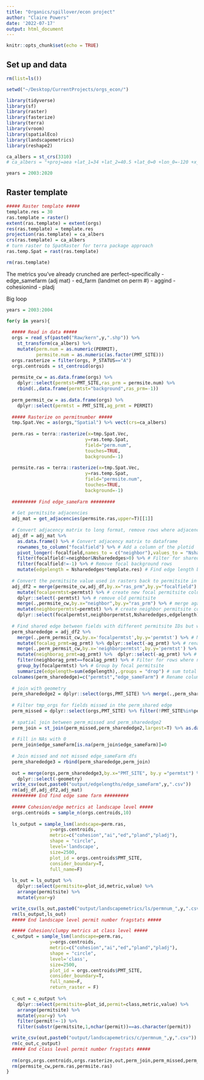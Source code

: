 ```yaml
---
title: "Organics/spillover/econ project"
author: "Claire Powers"
date: '2022-07-17'
output: html_document
---
```


```r
knitr::opts_chunk$set(echo = TRUE)
```

## Set up and data
```r
rm(list=ls())

setwd("~/Desktop/CurrentProjects/orgs_econ/")

library(tidyverse)
library(sf) 
library(raster)
library(fasterize)
library(terra)
library(vroom)
library(spatialEco)
library(landscapemetrics)
library(reshape2)

ca_albers = st_crs(3310)
# ca_albers = "+proj=aea +lat_1=34 +lat_2=40.5 +lat_0=0 +lon_0=-120 +x_0=0 +y_0=-4000000 +ellps=GRS80 +datum=NAD83 +units=m +no_defs"

years = 2003:2020
```

## Raster template
```r

##### Raster template #####
template.res = 30
ras.template = raster()
extent(ras.template) = extent(orgs)
res(ras.template) = template.res
projection(ras.template) = ca_albers
crs(ras.template) = ca_albers
# turn raster to SpatRaster for terra package approach
ras.temp.Spat = rast(ras.template)

rm(ras.template)
```


The metrics you've already crunched are perfect--specifically 
- edge_samefarm (adj mat)
- ed_farm (landmet on perm #)
- aggind
- cohesionind
- pladj

Big loop
```r

years = 2003:2004

for(y in years){
  
  ##### Read in data #####
  orgs = read_sf(paste0("Raw/kern",y,".shp")) %>% 
    st_transform(ca_albers) %>% 
    mutate(perm.num = as.numeric(PERMIT),
           permsite.num = as.numeric(as.factor(PMT_SITE)))
  orgs.rasterize = filter(orgs, P_STATUS=="A")
  orgs.centroids = st_centroid(orgs)
  
  permsite_cw = as.data.frame(orgs) %>% 
    dplyr::select(permtst=PMT_SITE,ras_prm = permsite.num) %>% 
    rbind(.,data.frame(permtst="background",ras_prm=-1))
  
  perm_permsit_cw = as.data.frame(orgs) %>% 
    dplyr::select(permtst = PMT_SITE,ag_prmt = PERMIT)
  
  ##### Rasterize on permitnumber #####
  tmp.Spat.Vec = as(orgs,"Spatial") %>% vect(crs=ca_albers)
  
  perm.ras = terra::rasterize(x=tmp.Spat.Vec,
                             y=ras.temp.Spat,
                             field="perm.num",
                             touches=TRUE,
                             background=-1)
  
  permsite.ras = terra::rasterize(x=tmp.Spat.Vec,
                             y=ras.temp.Spat,
                             field="permsite.num",
                             touches=TRUE,
                             background=-1)
  
  ######### Find edge_sameFarm #########
  
  # Get permitsite adjacencies
  adj_mat = get_adjacencies(permsite.ras,upper=T)[[1]] 
  
  # Convert adjacency matrix to long format, remove rows where adjacency = 0, then find the edge length of shared edges
  adj_df = adj_mat %>% 
    as.data.frame() %>% # Convert adjacency matrix to dataframe
    rownames_to_column("focalfield") %>% # Add a column of the plotid
    pivot_longer(-focalfield,names_to = c("neighbor"),values_to = "Nsharededges") %>% # go from matrix to long table format
    filter(focalfield!=neighbor&Nsharededges>0) %>% # Filter for shared edges (>0) that aren't between pixels in the same field (plotid1!=plotid2)
    filter(focalfield!=-1) %>% # Remove focal background rows
    mutate(edgelength = Nsharededges*template.res) # Find edge length based on raster resolution 
  
  # Convert the permitsite value used in rasters back to permitsite in the original orgs dataset
  adj_df2 = merge(permsite_cw,adj_df,by.x="ras_prm",by.y="focalfield") %>% # Merge adjacency dataframe with permitsite number-permitsite crosswalk based on focal field
    mutate(focalpermtst=permtst) %>% # create new focal permitsite column 
    dplyr::select(-permtst) %>% # remove old permitsite
    merge(.,permsite_cw,by.x="neighbor",by.y="ras_prm") %>% # merge again with crosswalk to bring in permitsite for neighbor fields
    mutate(neighborpermtst=permtst) %>% # create neighbor permitsite column
    dplyr::select(focalpermtst,neighborpermtst,Nsharededges,edgelength) # keep important columns
  
  # Find shared edge between fields with different permitsite IDs but within same farm
  perm_sharededge = adj_df2 %>% 
    merge(.,perm_permsit_cw,by.x='focalpermtst',by.y='permtst') %>% # Merge adjdf2 with permit-permitsite crosswalk based on focal permitsite
    mutate(focalag_prmt=ag_prmt) %>% dplyr::select(-ag_prmt) %>% # rename column for clarity
    merge(.,perm_permsit_cw,by.x='neighborpermtst',by.y='permtst') %>% # merge adjdf2 with permit-permitsite crosswalk based on neighbor permitsite
    mutate(neighborag_prmt=ag_prmt) %>%  dplyr::select(-ag_prmt) %>% # rename column for clarity
    filter(neighborag_prmt==focalag_prmt) %>% # Filter for rows where neighbor and focal permit numbers are the same
    group_by(focalpermtst) %>% # Group by focal permitsite
    summarize(edgelength=sum(edgelength),.groups = "drop") # sum total edge length of shared farms by permitsite
  colnames(perm_sharededge)=c("permtst","edge_sameFarm") # Rename columns for clarity
  
  # join with geometry
  perm_sharededge2 = dplyr::select(orgs,PMT_SITE) %>% merge(.,perm_sharededge,by.x = "PMT_SITE",by.y="permtst")
  
  # Filter tmp_orgs for fields missed in the perm_shared edge 
  perm_missed = dplyr::select(orgs,PMT_SITE) %>% filter(!PMT_SITE%in%perm_sharededge2$PMT_SITE)
  
  # spatial join between perm_missed and perm_sharededge2
  perm_join = st_join(perm_missed,perm_sharededge2,largest=T) %>% as.data.frame() %>% dplyr::select(permtst=PMT_SITE.x,edge_sameFarm)
  
  # Fill in NAs with 0
  perm_join$edge_sameFarm[is.na(perm_join$edge_sameFarm)]=0
  
  # Join missed and not missed edge_sameFarm dfs
  perm_sharededge3 = rbind(perm_sharededge,perm_join)
  
  out = merge(orgs,perm_sharededge3,by.x="PMT_SITE", by.y ="permtst") %>% as.data.frame() %>%
    dplyr::select(-geometry) 
  write_csv(out,paste0("output/edgelengths/edge_sameFarm",y,".csv"))
  rm(adj_df,adj_df2,adj_mat)
  ######### End find edge same farm #########
  
  ##### Cohesion/edge metrics at landscape level #####
  orgs.centroids = sample_n(orgs.centroids,10)
  
  ls_output = sample_lsm(landscape=perm.ras,
                y=orgs.centroids,
                metric=c("cohesion","ai","ed","pland","pladj"),
                shape = "circle",
                level='landscape',
                size=2500,
                plot_id = orgs.centroids$PMT_SITE,
                consider_boundary=T,
                full_name=F)
  
  ls_out = ls_output %>%
    dplyr::select(permitsite=plot_id,metric,value) %>%
    arrange(permitsite) %>% 
    mutate(year=y)

  write_csv(ls_out,paste0("output/landscapemetrics/ls/permnum_",y,".csv"))
  rm(ls_output,ls_out)
  ##### End landscape level permit number fragstats #####

  ##### Cohesion/clumpy metrics at class level #####
  c_output = sample_lsm(landscape=perm.ras,
                y=orgs.centroids,
                metric=c("cohesion","ai","ed","pland","pladj"),
                shape = "circle",
                level='class',
                size=2500,
                plot_id = orgs.centroids$PMT_SITE,
                consider_boundary=T,
                full_name=F,
                return_raster = F)
  
  c_out = c_output %>%
    dplyr::select(permitsite=plot_id,permit=class,metric,value) %>%
    arrange(permitsite) %>% 
    mutate(year=y) %>% 
    filter(permit!=-1) %>% 
    filter(substr(permitsite,1,nchar(permit))==as.character(permit))

  write_csv(out,paste0("output/landscapemetrics/c/permnum_",y,".csv"))
  rm(c_out,c_output)
  ##### End class level permit number fragstats #####
  
  rm(orgs,orgs.centroids,orgs.rasterize,out,perm_join,perm_missed,perm_permsit_cw,perm_sharededge,perm_sharededge2,perm_sharededge3)
  rm(permsite_cw,perm.ras,permsite.ras)
}

```

